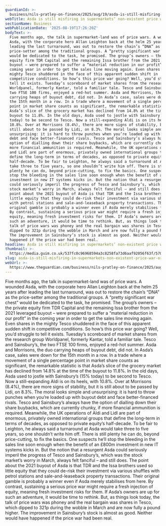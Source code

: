 ```yaml
---
guardianId: >-
  business/nils-pratley-on-finance/2025/aug/19/asda-is-still-misfiring-in-supermarkets-non-existent-price-war
webTitle: Asda is still misfiring in supermarkets’ non-existent price war | Nils Pratley
sectionName: Business
webPublicationDate: '2025-08-19T17:26:20Z'
bodyText: >-
  Five months ago, the talk in supermarket-land was of price wars. A wounded
  Asda, with the corporate hero Allan Leighton back at the helm 25 years after
  leading the last turnaround, was out to restore the chain’s “DNA” as the
  price-setter among the traditional groups. A “pretty significant war chest”
  would be dedicated to the task, he promised. The group’s owners – the private
  equity firm TDR Capital and the remaining Issa brother from the 2021 leveraged
  buyout – were prepared to suffer a “material reduction in our profit” in the
  coming year in order to get the sales line moving again. Even shares in the
  mighty Tesco shuddered in the face of this apparent sudden shift in
  competitive conditions. So how’s this price war going? Well, you’d struggle to
  tell it exists. Tuesday’s scoreboard of market shares from the research group
  Worldpanel, formerly Kantar, told a familiar tale. Tesco and Sainsbury’s, the
  two FTSE 100 firms, enjoyed a red-hot summer. Asda and Morrisons, the duo
  carrying heaps of buyout debt, did not. In Asda’s case, sales were down for
  the 15th month in a row. In a trade where a movement of a single percentage
  point in market share counts as significant, the remarkable statistic is that
  Asda’s slice of the grocery market has declined from 14.8% at the time of the
  buyout to 11.8%. In the old days, Asda used to jostle with Sainsbury’s (15%
  today) to be second to Tesco. Now a still-expanding Aldi is on its heels, with
  10.8%. Over at Morrisons (8.4%), there are more signs of stability, but it is
  still about to be passed by Lidi, on 8.3%. The moral looks simple and
  unsurprising: it is hard to throw punches when you’re loaded up with buyout
  debt and face better-financed rivals. Tesco and Sainsbury’s always have the
  option of dialling down their share buybacks, which are currently chunky, if
  more financial ammunition is required. Meanwhile, the UK operations of Aldi
  and Lidl are part of enormous, privately owned international groups that
  define the long-term in terms of decades, as opposed to private equity’s
  half-decade. To be fair to Leighton, he always said a turnaround at Asda would
  take three to five years, so one shouldn’t write him off. There is still
  plenty he can do, beyond price-cutting, to fix the basics. One suspects he’ll
  stop the bleeding in the sales line soon enough when the benefit of an £800m
  investment in new IT systems kicks in. But the notion that a resurgent Asda
  could seriously imperil the progress of Tesco and Sainsbury’s, which was the
  stock market’s worry in March, always felt fanciful – and still does. The
  point about the 2021 buyout of Asda is that TDR and the Issa brothers used so
  little equity that they could de-risk their investment via various shuffles
  with petrol stations and sale-and-leaseback property transactions. Their
  original gamble is probably a winner even if Asda merely stabilises from here.
  By contrast, sustaining a serious price war might require a fresh injection of
  equity, meaning fresh investment risks for them. If Asda’s owners are up for
  such an adventure, it would be time to rethink. But, as things look today, the
  talk of price wars was phoney and the real bargain was shares in Tesco, which
  dipped to 321p during the wobble in March and are now fully a pound higher.
  The improvement in Sainsbury’s stock is almost as good. Neither would have
  happened if the price war had been real.
headline: Asda is still misfiring in supermarkets’ non-existent price war
thumbnail: >-
  https://media.guim.co.uk/537fc0c96968594a3c8258fa73d6aaf92056f63f/570_0_4192_3353/500.jpg
slug: asda-is-still-misfiring-in-supermarkets-non-existent-price-war-or-nils-pratley
webUrl: >-
  https://www.theguardian.com/business/nils-pratley-on-finance/2025/aug/19/asda-is-still-misfiring-in-supermarkets-non-existent-price-war
---
```

Five months ago, the talk in supermarket-land was of price wars. A wounded Asda, with the corporate hero Allan Leighton back at the helm 25 years after leading the last turnaround, was out to restore the chain’s “DNA” as the price-setter among the traditional groups. A “pretty significant war chest” would be dedicated to the task, he promised. The group’s owners – the private equity firm TDR Capital and the remaining Issa brother from the 2021 leveraged buyout – were prepared to suffer a “material reduction in our profit” in the coming year in order to get the sales line moving again. Even shares in the mighty Tesco shuddered in the face of this apparent sudden shift in competitive conditions. So how’s this price war going? Well, you’d struggle to tell it exists. Tuesday’s scoreboard of market shares from the research group Worldpanel, formerly Kantar, told a familiar tale. Tesco and Sainsbury’s, the two FTSE 100 firms, enjoyed a red-hot summer. Asda and Morrisons, the duo carrying heaps of buyout debt, did not. In Asda’s case, sales were down for the 15th month in a row. In a trade where a movement of a single percentage point in market share counts as significant, the remarkable statistic is that Asda’s slice of the grocery market has declined from 14.8% at the time of the buyout to 11.8%. In the old days, Asda used to jostle with Sainsbury’s (15% today) to be second to Tesco. Now a still-expanding Aldi is on its heels, with 10.8%. Over at Morrisons (8.4%), there are more signs of stability, but it is still about to be passed by Lidi, on 8.3%. The moral looks simple and unsurprising: it is hard to throw punches when you’re loaded up with buyout debt and face better-financed rivals. Tesco and Sainsbury’s always have the option of dialling down their share buybacks, which are currently chunky, if more financial ammunition is required. Meanwhile, the UK operations of Aldi and Lidl are part of enormous, privately owned international groups that define the long-term in terms of decades, as opposed to private equity’s half-decade. To be fair to Leighton, he always said a turnaround at Asda would take three to five years, so one shouldn’t write him off. There is still plenty he can do, beyond price-cutting, to fix the basics. One suspects he’ll stop the bleeding in the sales line soon enough when the benefit of an £800m investment in new IT systems kicks in. But the notion that a resurgent Asda could seriously imperil the progress of Tesco and Sainsbury’s, which was the stock market’s worry in March, always felt fanciful – and still does. The point about the 2021 buyout of Asda is that TDR and the Issa brothers used so little equity that they could de-risk their investment via various shuffles with petrol stations and sale-and-leaseback property transactions. Their original gamble is probably a winner even if Asda merely stabilises from here. By contrast, sustaining a serious price war might require a fresh injection of equity, meaning fresh investment risks for them. If Asda’s owners are up for such an adventure, it would be time to rethink. But, as things look today, the talk of price wars was phoney and the real bargain was shares in Tesco, which dipped to 321p during the wobble in March and are now fully a pound higher. The improvement in Sainsbury’s stock is almost as good. Neither would have happened if the price war had been real.
